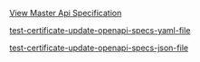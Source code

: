 

[View Master Api Specification](/api-current/openapi-specs/api)


[test-certificate-update-openapi-specs-yaml-file](/openapi/test-certificate-updates.yaml)

[test-certificate-update-openapi-specs-json-file](/openapi/test-certificate-updates.json)

<SwaggerUI url="../../openapi/test-certificate-updates.json" />
